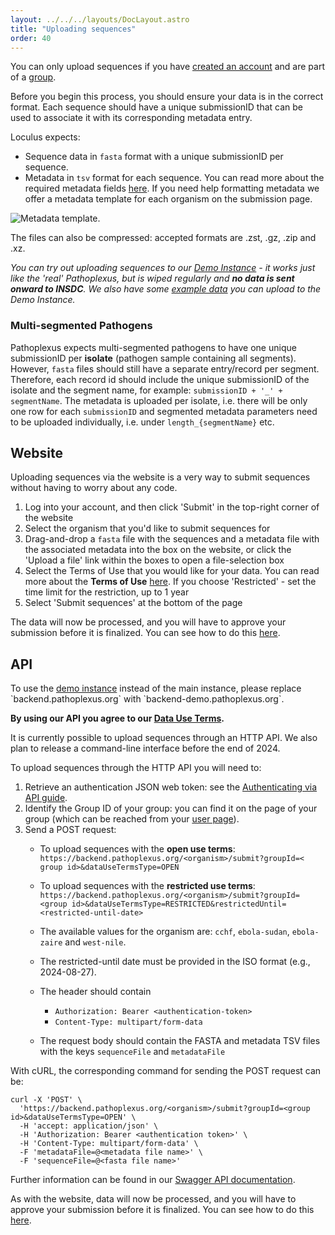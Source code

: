 ---
layout: ../../../layouts/DocLayout.astro
title: "Uploading sequences"
order: 40
---

You can only upload sequences if you have [created an account](create-account) and are part of a [group](create-group).

Before you begin this process, you should ensure your data is in the correct format. Each sequence should have a unique submissionID that can be used to associate it with its corresponding metadata entry.

Loculus expects:

- Sequence data in `fasta` format with a unique submissionID per sequence.
- Metadata in `tsv` format for each sequence. You can read more about the required metadata fields [here](../concepts/metadataformat). If you need help formatting metadata we offer a metadata template for each organism on the submission page.

![Metadata template.](../../../images/MetadataTemplate.png)

The files can also be compressed: accepted formats are .zst, .gz, .zip and .xz.


_You can try out uploading sequences to our [Demo Instance](https://demo.pathoplexus.org/) - it works just like the 'real' Pathoplexus, but is wiped regularly and **no data is sent onward to INSDC**. We also have some [example data](https://pathoplexus.github.io/example_data/) you can upload to the Demo Instance._


### Multi-segmented Pathogens

Pathoplexus expects multi-segmented pathogens to have one unique submissionID per **isolate** (pathogen sample containing all segments). However, `fasta` files should still have a separate entry/record per segment. Therefore, each record id should include the unique submissionID of the isolate and the segment name, for example: `submissionID + '_' + segmentName`. The metadata is uploaded per isolate, i.e. there will be only one row for each `submissionID` and segmented metadata parameters need to be uploaded individually, i.e. under `length_{segmentName}` etc.

## Website

Uploading sequences via the website is a very way to submit sequences without having to worry about any code.

1. Log into your account, and then click 'Submit' in the top-right corner of the website
2. Select the organism that you'd like to submit sequences for
3. Drag-and-drop a `fasta` file with the sequences and a metadata file with the associated metadata into the box on the website, or click the 'Upload a file' link within the boxes to open a file-selection box
4. Select the Terms of Use that you would like for your data. You can read more about the **Terms of Use** [here](/about/terms-of-use/data-use-terms). If you choose 'Restricted' - set the time limit for the restriction, up to 1 year
5. Select 'Submit sequences' at the bottom of the page

The data will now be processed, and you will have to approve your submission before it is finalized. You can see how to do this [here](approve-submissions).


## API

<InfoBox>
    To use the <a href="https://demo.pathoplexus.org" class="!text-black">demo instance</a> instead of the main instance, please replace `backend.pathoplexus.org` with `backend-demo.pathoplexus.org`.
</InfoBox>

**By using our API you agree to our [Data Use Terms](/about/terms-of-use/data-use-terms).**

It is currently possible to upload sequences through an HTTP API. We also plan to release a command-line interface before the end of 2024.

To upload sequences through the HTTP API you will need to:


1. Retrieve an authentication JSON web token: see the [Authenticating via API guide](/docs/how-to/authentication-api).
2. Identify the Group ID of your group: you can find it on the page of your group (which can be reached from your [user page](https://pathoplexus.org/user)).
3. Send a POST request:
    - To upload sequences with the **open use terms**: `https://backend.pathoplexus.org/<organism>/submit?groupId=<   group id>&dataUseTermsType=OPEN`

    - To upload sequences with the **restricted use terms**: `https://backend.pathoplexus.org/<organism>/submit?groupId=<group id>&dataUseTermsType=RESTRICTED&restrictedUntil=<restricted-until-date>`

    - The available values for the organism are: `cchf`, `ebola-sudan`, `ebola-zaire` and `west-nile`.
    - The restricted-until date must be provided in the ISO format (e.g., 2024-08-27).
    - The header should contain
        - `Authorization: Bearer <authentication-token>`
        - `Content-Type: multipart/form-data`
    - The request body should contain the FASTA and metadata TSV files with the keys `sequenceFile` and `metadataFile`


With cURL, the corresponding command for sending the POST request can be:

```
curl -X 'POST' \
  'https://backend.pathoplexus.org/<organism>/submit?groupId=<group id>&dataUseTermsType=OPEN' \
  -H 'accept: application/json' \
  -H 'Authorization: Bearer <authentication token>' \
  -H 'Content-Type: multipart/form-data' \
  -F 'metadataFile=@<metadata file name>' \
  -F 'sequenceFile=@<fasta file name>'
```

Further information can be found in our [Swagger API documentation](https://backend.pathoplexus.org/swagger-ui/index.html#/submission-controller/submit).

As with the website, data will now be processed, and you will have to approve your submission before it is finalized. You can see how to do this [here](approve-submissions).

